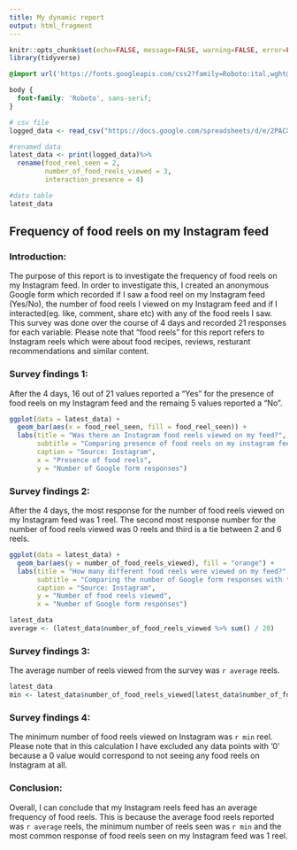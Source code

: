 ---
title: My dynamic report
output: html_fragment
---

```{r setup, include=FALSE}
knitr::opts_chunk$set(echo=FALSE, message=FALSE, warning=FALSE, error=FALSE)
library(tidyverse)

```

```{css}
@import url('https://fonts.googleapis.com/css2?family=Roboto:ital,wght@0,100..900;1,100..900&display=swap');

body {
  font-family: 'Roboto', sans-serif;
}

```

```{r csv files, include=FALSE}
# csv file
logged_data <- read_csv("https://docs.google.com/spreadsheets/d/e/2PACX-1vSqKM8Hb-Dyvw8VPzRsjGVuVOy8BUUNj7jjDkID4Io6rh3-7iw2FNr5rlz4PhqWla7fnLmZMQ-Acqxy/pub?gid=114000522&single=true&output=csv")

#renamed data
latest_data <- print(logged_data)%>%
  rename(food_reel_seen = 2,
         number_of_food_reels_viewed = 3,
         interaction_presence = 4)

#data table
latest_data
```

## Frequency of food reels on my Instagram feed

### Introduction:

The purpose of this report is to investigate the frequency of food reels on my Instagram feed. In order to investigate this, I created an anonymous Google form which recorded if I saw a food reel on my Instagram feed (Yes/No), the number of food reels I viewed on my Instagram feed and if I interacted(eg. like, comment, share etc) with any of the food reels I saw. This survey was done over the course of 4 days and recorded 21 responses for each variable. Please note that "food reels" for this report refers to Instagram reels which were about food recipes, reviews, resturant recommendations and similar content.   

### Survey findings 1:
After the 4 days, 16 out of 21 values reported a "Yes" for the presence of food reels on my Instagram feed and the remaing 5 values reported a "No".

```{r graph 1, fig.width= 10}
ggplot(data = latest_data) +
  geom_bar(aes(x = food_reel_seen, fill = food_reel_seen)) +
  labs(title = "Was there an Instagram food reels viewed on my feed?",
       subtitle = "Comparing presence of food reels on my instagram feed and the number of Google form responses", 
       caption = "Source: Instagram",
       x = "Presence of food reels",
       y = "Number of Google form responses")


```
 

### Survey findings 2:
After the 4 days, the most response for the number of food reels viewed on my Instagram feed was 1 reel. The second most response number for the number of food reels viewed was 0 reels and third is a tie between 2 and 6 reels.

```{r graph 2, fig.width= 10}
ggplot(data = latest_data) +
  geom_bar(aes(y = number_of_food_reels_viewed), fill = "orange") +
  labs(title = "How many different food reels were viewed on my feed?",
       subtitle = "Comparing the number of Google form responses with the number of food reels viewed", 
       caption = "Source: Instagram",
       y = "Number of food reels viewed",
       x = "Number of Google form responses")


```
```{r summary finding 1, include=FALSE}
latest_data
average <- (latest_data$number_of_food_reels_viewed %>% sum() / 20)

```

### Survey findings 3:
The average number of reels viewed from the survey was `r average` reels.

```{r summary finding 2, include=FALSE}
latest_data
min <- latest_data$number_of_food_reels_viewed[latest_data$number_of_food_reels_viewed>0] %>% min()
```
### Survey findings 4:
The minimum number of food reels viewed on Instagram was  `r min` reel. Please note that in this calculation I have excluded any data points with '0' because a 0 value would correspond to not seeing any food reels on Instagram at all.   

### Conclusion:
Overall, I can conclude that my Instagram reels feed has an average frequency of food reels. This is because the average food reels reported was `r average` reels, the minimum number of reels seen was `r min` and the most common response of food reels seen on my Instagram feed was 1 reel.
